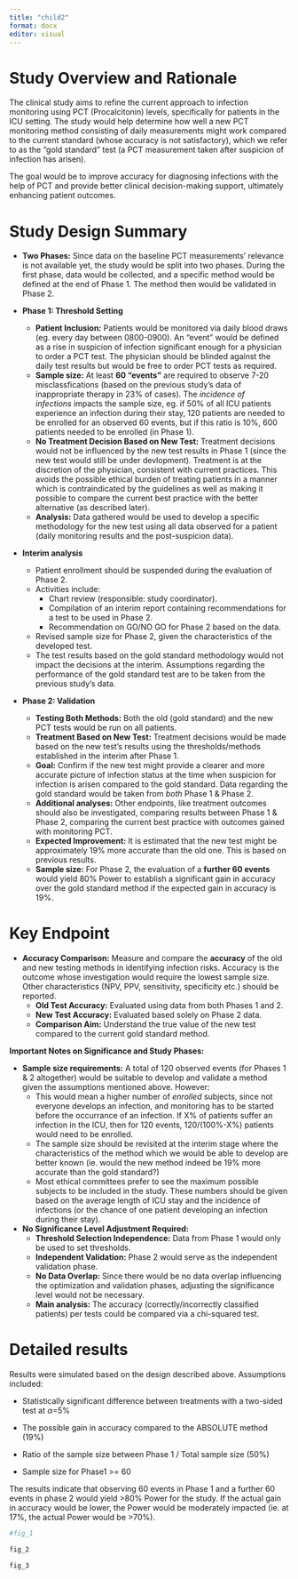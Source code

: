 ```yaml
---
title: "child2"
format: docx
editor: visual
---
```


# **Study Overview and Rationale**

The clinical study aims to refine the current approach to infection monitoring using PCT (Procalcitonin) levels, specifically for patients in the ICU setting. The study would help determine how well a new PCT monitoring method consisting of daily measurements might work compared to the current standard (whose accuracy is not satisfactory), which we refer to as the "gold standard" test (a PCT measurement taken after suspicion of infection has arisen).

The goal would be to improve accuracy for diagnosing infections with the help of PCT and provide better clinical decision-making support, ultimately enhancing patient outcomes.

# **Study Design Summary**

-   **Two Phases:** Since data on the baseline PCT measurements' relevance is not available yet, the study would be split into two phases. During the first phase, data would be collected, and a specific method would be defined at the end of Phase 1. The method then would be validated in Phase 2.  

-   **Phase 1: Threshold Setting**

    -   **Patient Inclusion:** Patients would be monitored via daily blood draws (eg. every day between 0800-0900). An "event" would be defined as a rise in suspicion of infection significant enough for a physician to order a PCT test. The physician should be blinded against the daily test results but would be free to order PCT tests as required.
    -   **Sample size:** At least **60 "events"** are required to observe 7-20 misclassfications (based on the previous study's data of inappropriate therapy in 23% of cases). The *incidence of infections* impacts the sample size, eg. if 50% of all ICU patients experience an infection during their stay, 120 patients are needed to be enrolled for an observed 60 events, but if this ratio is 10%, 600 patients needed to be enrolled (in Phase 1).
    -   **No Treatment Decision Based on New Test:** Treatment decisions would not be influenced by the new test results in Phase 1 (since the new test would still be under devlopment). Treatment is at the discretion of the physician, consistent with current practices. This avoids the possible ethical burden of treating patients in a manner which is contraindicated by the guidelines as well as making it possible to compare the current best practice with the better alternative (as described later).
    -   **Analysis:** Data gathered would be used to develop a specific methodology for the new test using all data observed for a patient (daily monitoring results and the post-suspicion data).

-   **Interim analysis**

    -   Patient enrollment should be suspended during the evaluation of Phase 2.
    -   Activities include:
        -   Chart review (responsible: study coordinator).
        -   Compilation of an interim report containing recommendations for a test to be used in Phase 2.
        -   Recommendation on GO/NO GO for Phase 2 based on the data.
    -   Revised sample size for Phase 2, given the characteristics of the developed test.
    -   The test results based on the gold standard methodology would not impact the decisions at the interim. Assumptions regarding the performance of the gold standard test are to be taken from the previous study's data.

-   **Phase 2: Validation**

    -   **Testing Both Methods:** Both the old (gold standard) and the new PCT tests would be run on all patients.
    -   **Treatment Based on New Test:** Treatment decisions would be made based on the new test's results using the thresholds/methods established in the interim after Phase 1.
    -   **Goal:** Confirm if the new test might provide a clearer and more accurate picture of infection status at the time when suspicion for infection is arisen compared to the gold standard. Data regarding the gold standard would be taken from *both* Phase 1 & Phase 2.
    -   **Additional analyses:** Other endpoints, like treatment outcomes should also be investigated, comparing results between Phase 1 & Phase 2, comparing the current best practice with outcomes gained with monitoring PCT.
    -   **Expected Improvement:** It is estimated that the new test might be approximately 19% more accurate than the old one. This is based on previous results.
    -   **Sample size:** For Phase 2, the evaluation of a **further 60 events** would yield 80% Power to establish a significant gain in accuracy over the gold standard method if the expected gain in accuracy is 19%.

# **Key Endpoint**

-   **Accuracy Comparison:** Measure and compare the **accuracy** of the old and new testing methods in identifying infection risks. Accuracy is the outcome whose investigation would require the lowest sample size. Other characteristics (NPV, PPV, sensitivity, specificity etc.) should be reported.
    -   **Old Test Accuracy:** Evaluated using data from both Phases 1 and 2.
    -   **New Test Accuracy:** Evaluated based solely on Phase 2 data.
    -   **Comparison Aim:** Understand the true value of the new test compared to the current gold standard method.

**Important Notes on Significance and Study Phases:**

-   **Sample size requirements:** A total of 120 observed events (for Phases 1 & 2 altogether) would be suitable to develop and validate a method given the assumptions mentioned above. However:
    -   This would mean a higher number of *enrolled* subjects, since not everyone develops an infection, and monitoring has to be started before the occurrance of an infection. If X% of patients suffer an infection in the ICU, then for 120 events, 120/(100%-X%) patients would need to be enrolled.
    -   The sample size should be revisited at the interim stage where the characteristics of the method which we would be able to develop are better known (ie. would the new method indeed be 19% more accurate than the gold standard?)
    -   Most ethical committees prefer to see the maximum possible subjects to be included in the study. These numbers should be given based on the average length of ICU stay and the incidence of infections (or the chance of one patient developing an infection during their stay).
-   **No Significance Level Adjustment Required:**
    -   **Threshold Selection Independence:** Data from Phase 1 would only be used to set thresholds.
    -   **Independent Validation:** Phase 2 would serve as the independent validation phase.
    -   **No Data Overlap:** Since there would be no data overlap influencing the optimization and validation phases, adjusting the significance level would not be necessary.
    -   **Main analysis:** The accuracy (correctly/incorrectly classified patients) per tests could be compared via a chi-squared test.

# Detailed results

Results were simulated based on the design described above. Assumptions included:

-   Statistically significant difference between treatments with a two-sided test at $\alpha$=5%

-   The possible gain in accuracy compared to the ABSOLUTE method (19%)

-   Ratio of the sample size between Phase 1 / Total sample size (50%)

-   Sample size for Phase1 \>= 60

The results indicate that observing 60 events in Phase 1 and a further 60 events in phase 2 would yield \>80% Power for the study. If the actual gain in accuracy would be lower, the Power would be moderately impacted (ie. at 17%, the actual Power would be \>70%).

```r
#fig_1
```

```r
fig_2
```

```r
fig_3
```
